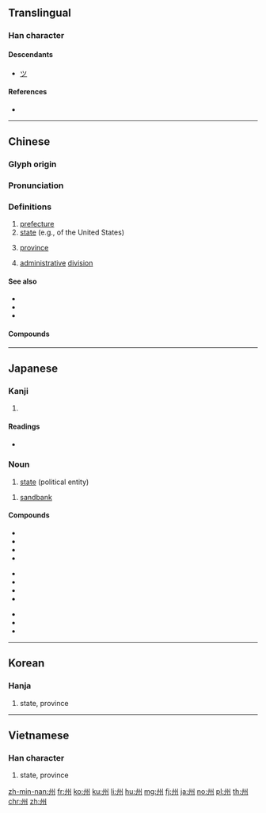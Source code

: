 {{character info/new}}
{{also|川|洲}}
==Translingual==

===Han character===
{{Han char|rn=47|rad=巛|as=03|sn=6|four=32000|canj=ILIL}}

====Descendants====
* [[ツ]]

====References====
* {{Han ref|kx=0324.010|dkj=08678|dj=0624.090|hdz=10046.030|uh=5DDE|ud=24030|bh=A67B|bd=42619}}

----

==Chinese==
{{zh-forms}}

===Glyph origin===
{{Han etym}}

===Pronunciation===
{{zh-pron
|m=zhōu
|ma=y
|c=zau1
|h=pfs=chû
|md=ciŭ
|mn=chiu
|w=1tseu
|mc=y
|oc=y
|cat=n
}}

===Definitions===
{{zh-hanzi}}

# [[prefecture]]
# [[state]] (e.g., of the United States)
# {{lb|cmn|archaic}} [[province]]
# {{lb|cmn|archaic}} [[administrative]] [[division]]

====See also====
* {{zh-l|省份}}
* {{zh-l|省}}
* {{zh-l|縣|county}}

====Compounds====
{{zh-der|一斛涼州|中州|中州音韻|中州韻|九州|伊利諾州|佛蒙特州|俄亥俄州|兗州|兗州八伯|冀州|加州|加州大學|北九州|南州冠冕|吉州窯|同州梆子|堪薩斯州|夏威夷州|奧勒岡州|密蘇里州|密西根州|岳州|州伯|州判|州同|州學|州官|州官放火|州牧|州立|州縣|州郡|州里|州長|州閭|常州|并州|并州剪|并州故鄉|幽州|廣州和約|廣州|廣州戲|廣州灣|廣州起義|徐州|徐州市|德州|惠州之役|愛達荷州|懷俄明州|揚州|揚州八怪|揚州夢|揚州彈詞|揚州清曲|揚州評話|揚州鶴|撞府沖州|撞府穿州|播州|新澤西州|方州|杭州|杭州灘簧|杭州灣|杭州評詞|杭州評話|柳州市|柳柳州|梁州|梧州|歐羅巴州|永州八記|汀州|江州司馬|江州車|汴州|泉州|泗州戲|洺州|湄州|湖州|滿州鄉|漳州|潮州|濟州島|灤州影|營州|猶他州|瓊州島|瓊州海峽|登瀛州|皇州|益州|磁州窯|神州|神州赤縣|神州陸沉|福州|福州戲|福州評話|紐約州|耀州窯|肯塔基州|膠州灣|荊州|蘇州|蘇州彈詞|蘇州片|蘇州評彈|蘭州|衝州撞府|袞州八伯|西州之痛|豫州|貴州|赤縣神州|跨州越郡|邠州|鄜州|鄭州|鈞州窯|錦州市|阿肯色州|雍州|雷州半島|青州從事|騎鶴揚州|黃州}}

----

==Japanese==

===Kanji===
{{ja-kanji|grade=3|rs=巛03}}

# {{defn|lang=ja|sort=巛03}}

====Readings====
* {{ja-readings|goon=[[す]] (su)|kanon=[[しゅう]] (shū)|kun=[[す]] (su), [[しま]] (shima)}}

===Noun===
{{ja-noun|しゅう}}

# [[state]] (political entity)

{{ja-noun|す}}

# [[sandbank]]

====Compounds====
{{top3}}
* {{ja-r|自治州|じちしゅう}}
* {{ja-r|道州制|どうしゅうせい}}
* {{ja-r|九州|^きゅうしゅう}}
* {{ja-r|本州|^ほんしゅう}}
{{mid3}}
* {{ja-r|欧州|^おう.しゅう}}
* {{ja-r|豪州|^ごうしゅう}}
* {{ja-r|備州|^びしゅう}}
* {{ja-r|満州|^まんしゅう}}
{{mid3}}
* {{ja-r|長州|ちょうしゅう}}
* {{ja-r|奥州|おうしゅう}}
* {{ja-r|座州|ざす}}
{{bottom}}

----

==Korean==

===Hanja===
{{ko-hanja|hangeul=[[주]]|mr=chu|y=cwu}}

# state, province

----

==Vietnamese==

===Han character===
{{vi-hantu|[[châu]], [[chu]]|rs=巛03}}

# state, province

[[zh-min-nan:州]]
[[fr:州]]
[[ko:州]]
[[ku:州]]
[[li:州]]
[[hu:州]]
[[mg:州]]
[[fj:州]]
[[ja:州]]
[[no:州]]
[[pl:州]]
[[th:州]]
[[chr:州]]
[[zh:州]]